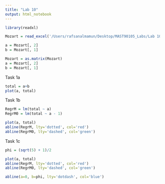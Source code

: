 ```yaml
---
title: "Lab 10"
output: html_notebook
---
```


```r

library(readxl)
```

```r

Mozart = read_excel('/Users/rafsanalmamun/Desktop/MAST90105_Labs/Lab 10/Mozart.xls')

a = Mozart[, 2]
b = Mozart[, 1]
```

```r
Mozart = as.matrix(Mozart)
a = Mozart[, 2]
b = Mozart[, 1]
```

Task 1a

```r
total = a+b
plot(a, total)
```

Task 1b

```r

RegrM = lm(total ~ a)
RegrM0 = lm(total ~ a - 1)

plot(a, total)
abline(RegrM, lty='dotted', col='red')
abline(RegrM0, lty='dashed', col='green')

```

Task 1c

```r
phi = (sqrt(5) + 1)/2

plot(a, total)
abline(RegrM, lty='dotted', col='red')
abline(RegrM0, lty='dashed', col='green')

abline(a=0, b=phi, lty='dotdash', col='blue')
```
